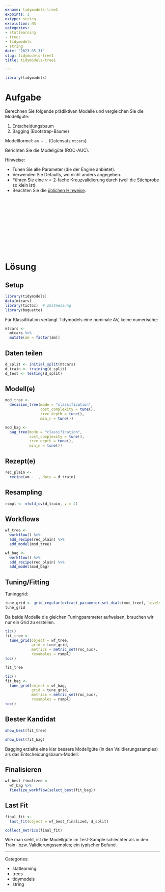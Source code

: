 ```yaml
---
exname: tidymodels-tree1
expoints: 1
extype: string
exsolution: NA
categories:
- statlearning
- trees
- tidymodels
- string
date: '2023-05-31'
slug: tidymodels-tree1
title: tidymodels-tree1

---
```





```r
library(tidymodels)
```



# Aufgabe


Berechnen Sie folgende prädiktiven Modelle und vergleichen Sie die Modellgüte:

1. Entscheidungsbaum
2. Bagging (Bootstrap-Bäume)


Modellformel: `am ~ .` (Datensatz `mtcars`)

Berichten Sie die Modellgüte (ROC-AUC).

Hinweise:

- Tunen Sie alle Parameter (die der Engine anbietet). 
- Verwenden Sie Defaults, wo nicht anders angegeben.
- Führen Sie eine $v=2$-fache Kreuzvalidierung durch (weil die Stichprobe so klein ist).
- Beachten Sie die [üblichen Hinweise](https://datenwerk.netlify.app/hinweise).





</br>
</br>
</br>
</br>
</br>
</br>
</br>
</br>
</br>
</br>

# Lösung

## Setup

```r
library(tidymodels)
data(mtcars)
library(tictoc)  # Zeitmessung
library(baguette)
```


Für Klassifikation verlangt Tidymodels eine nominale AV, keine numerische:

```r
mtcars <-
  mtcars %>% 
  mutate(am = factor(am))
```



## Daten teilen

```r
d_split <- initial_split(mtcars)
d_train <- training(d_split)
d_test <- testing(d_split)
```


## Modell(e)


```r
mod_tree <-
  decision_tree(mode = "classification",
                cost_complexity = tune(),
                tree_depth = tune(),
                min_n = tune())

mod_bag <-
  bag_tree(mode = "classification",
           cost_complexity = tune(),
           tree_depth = tune(),
           min_n = tune())
```




## Rezept(e)

```r
rec_plain <- 
  recipe(am ~ ., data = d_train)
```



## Resampling

```r
rsmpl <- vfold_cv(d_train, v = 2)
```


## Workflows

```r
wf_tree <-
  workflow() %>%  
  add_recipe(rec_plain) %>% 
  add_model(mod_tree)
```



```r
wf_bag <-
  workflow() %>%  
  add_recipe(rec_plain) %>% 
  add_model(mod_bag)
```





## Tuning/Fitting

Tuninggrid:

```r
tune_grid <- grid_regular(extract_parameter_set_dials(mod_tree), levels = 5)
tune_grid
```

Da beide Modelle die gleichen Tuningparameter aufweisen,
brauchen wir nur ein Grid zu erstellen.


```r
tic()
fit_tree <-
  tune_grid(object = wf_tree,
            grid = tune_grid,
            metrics = metric_set(roc_auc),
            resamples = rsmpl)
toc()

fit_tree
```




```r
tic()
fit_bag <-
  tune_grid(object = wf_bag,
            grid = tune_grid,
            metrics = metric_set(roc_auc),
            resamples = rsmpl)
toc()
```

## Bester Kandidat

```r
show_best(fit_tree)
```
```r
show_best(fit_bag)
```


Bagging erzielte eine klar bessere Modellgüte (in den Validierungssamples) als das Entscheidungsbaum-Modell.


## Finalisieren


```r
wf_best_finalized <-
  wf_bag %>% 
  finalize_workflow(select_best(fit_bag))
```


## Last Fit

```r
final_fit <- 
  last_fit(object = wf_best_finalized, d_split)

collect_metrics(final_fit)
```

Wie man sieht, ist die Modellgüte im Test-Sample schlechter als in den Train- bzw. Validierungssamples; ein typischer Befund.





---

Categories: 

- statlearning
- trees
- tidymodels
- string

